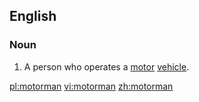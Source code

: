 ==English==
===Noun===
{{en-noun|pl=motormen}}

#A person who operates a [[motor]] [[vehicle]].

[[pl:motorman]]
[[vi:motorman]]
[[zh:motorman]]
